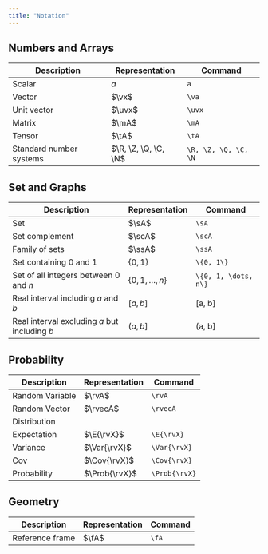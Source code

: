 ```yaml
---
title: "Notation"
---
```


## Numbers and Arrays

| Description | Representation | Command |
| --- | --- | --- |
| Scalar | $a$ | `a` |
| Vector | $\vx$ | `\va` |
| Unit vector | $\uvx$ | `\uvx` |
| Matrix | $\mA$ | `\mA` |
| Tensor | $\tA$ | `\tA` |
| Standard number systems | $\R, \Z, \Q, \C, \N$ | `\R, \Z, \Q, \C, \N` |

## Set and Graphs

| Description | Representation | Command |
| --- | --- | --- |
| Set | $\sA$ | `\sA` |
| Set complement | $\scA$ | `\scA` |
| Family of sets | $\ssA$ | `\ssA` |
| Set containing $0$ and $1$ | $\{0, 1\}$ | `\{0, 1\}` |
| Set of all integers between $0$ and $n$ | $\{0, 1, \dots, n\}$ | `\{0, 1, \dots, n\}` |
| Real interval including $a$ and $b$ | $[a, b]$ | [a, b] |
| Real interval excluding $a$ but including $b$ | $(a, b]$ | (a, b] |

## Probability

| Description | Representation | Command |
| --- | --- | --- |
| Random Variable | $\rvA$ | `\rvA` |
| Random Vector | $\rvecA$ | `\rvecA` |
| Distribution | |
| Expectation | $\E{\rvX}$ | `\E{\rvX}` |
| Variance | $\Var{\rvX}$ | `\Var{\rvX}` |
| Cov | $\Cov{\rvX}$ | `\Cov{\rvX}` |
| Probability | $\Prob{\rvX}$ | `\Prob{\rvX}` |

## Geometry

| Description | Representation | Command |
| --- | --- | --- |
| Reference frame | $\fA$ | `\fA` |
